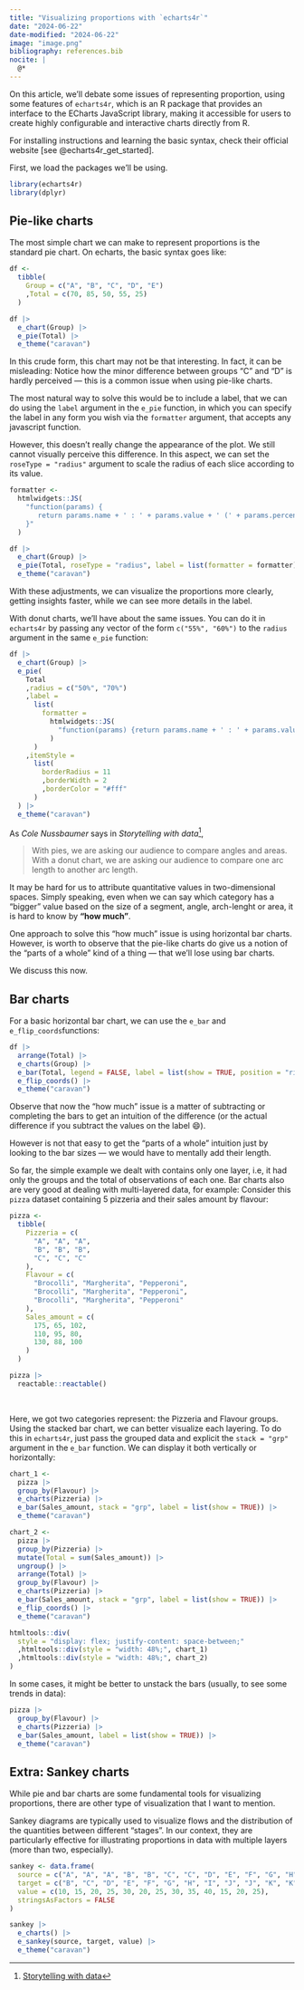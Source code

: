 ```yaml
---
title: "Visualizing proportions with `echarts4r`"
date: "2024-06-22"
date-modified: "2024-06-22"
image: "image.png"
bibliography: references.bib
nocite: |
  @*
---
```


On this article, we'll debate some issues of representing proportion, using some features of `echarts4r`, which is an R package that provides an interface to the ECharts JavaScript library, making it accessible for users to create highly configurable and interactive charts directly from R.

For installing instructions and learning the basic syntax, check their official website [see @echarts4r_get_started].

First, we load the packages we'll be using.

```r
library(echarts4r)
library(dplyr)
```

## Pie-like charts

The most simple chart we can make to represent proportions is the standard pie chart. On echarts, the basic syntax goes like:

```r
df <- 
  tibble(
    Group = c("A", "B", "C", "D", "E")
    ,Total = c(70, 85, 50, 55, 25)
  )
```

```r
df |> 
  e_chart(Group) |> 
  e_pie(Total) |> 
  e_theme("caravan")
```

In this crude form, this chart may not be that interesting. In fact, it can be misleading: Notice how the minor difference between groups "C" and "D" is hardly perceived --- this is a common issue when using pie-like charts.

The most natural way to solve this would be to include a label, that we can do using the `label` argument in the `e_pie` function, in which you can specify the label in any form you wish via the `formatter` argument, that accepts any javascript function.

However, this doesn't really change the appearance of the plot. We still cannot visually perceive this difference. In this aspect, we can set the `roseType = "radius"` argument to scale the radius of each slice according to its value.

```r
formatter <-
  htmlwidgets::JS(
    "function(params) {
       return params.name + ' : ' + params.value + ' (' + params.percent + '%)';
    }"
  )

df |> 
  e_chart(Group) |> 
  e_pie(Total, roseType = "radius", label = list(formatter = formatter)) |> 
  e_theme("caravan")
```

With these adjustments, we can visualize the proportions more clearly, getting insights faster, while we can see more details in the label.

With donut charts, we'll have about the same issues. You can do it in `echarts4r` by passing any vector of the form `c("55%", "60%")` to the `radius` argument in the same `e_pie` function:

```r
df |>
  e_chart(Group) |> 
  e_pie(
    Total
    ,radius = c("50%", "70%")
    ,label = 
      list(
        formatter = 
          htmlwidgets::JS(
            "function(params) {return params.name + ' : ' + params.value + ' (' + params.percent + '%)';}"
          )
      )
    ,itemStyle = 
      list(
        borderRadius = 11
        ,borderWidth = 2
        ,borderColor = "#fff"
      )
  ) |> 
  e_theme("caravan")
```

As *Cole Nussbaumer* says in *Storytelling with data*[^1],

[^1]: [Storytelling with data](https://www.storytellingwithdata.com/)

> With pies, we are asking our audience to compare angles and areas. With a donut chart, we are asking our audience to compare one arc length to another arc length.

It may be hard for us to attribute quantitative values in two-dimensional spaces. Simply speaking, even when we can say which category has a "bigger" value based on the size of a segment, angle, arch-lenght or area, it is hard to know by **"how much"**.

One approach to solve this "how much" issue is using horizontal bar charts. However, is worth to observe that the pie-like charts do give us a notion of the "parts of a whole" kind of a thing --- that we'll lose using bar charts.

We discuss this now.

## Bar charts

For a basic horizontal bar chart, we can use the `e_bar` and `e_flip_coords`functions:

```r
df |> 
  arrange(Total) |> 
  e_charts(Group) |> 
  e_bar(Total, legend = FALSE, label = list(show = TRUE, position = "right")) |> 
  e_flip_coords() |> 
  e_theme("caravan")
```

Observe that now the "how much" issue is a matter of subtracting or completing the bars to get an intuition of the difference (or the actual difference if you subtract the values on the label 😄).

However is not that easy to get the "parts of a whole" intuition just by looking to the bar sizes --- we would have to mentally add their length.

So far, the simple example we dealt with contains only one layer, i.e, it had only the groups and the total of observations of each one. Bar charts also are very good at dealing with multi-layered data, for example: Consider this `pizza` dataset containing 5 pizzeria and their sales amount by flavour:

```r
pizza <- 
  tibble(
    Pizzeria = c(
      "A", "A", "A",
      "B", "B", "B",
      "C", "C", "C"
    ),
    Flavour = c(
      "Brocolli", "Margherita", "Pepperoni",
      "Brocolli", "Margherita", "Pepperoni",
      "Brocolli", "Margherita", "Pepperoni"
    ),
    Sales_amount = c(
      175, 65, 102,
      110, 95, 80,
      130, 88, 100
    )
  )
```

```r
pizza |> 
  reactable::reactable()
```

\

Here, we got two categories represent: the Pizzeria and Flavour groups. Using the stacked bar chart, we can better visualize each layering. To do this in `echarts4r`, just pass the grouped data and explicit the `stack = "grp"` argument in the `e_bar` function. We can display it both vertically or horizontally:

```r
chart_1 <- 
  pizza |> 
  group_by(Flavour) |> 
  e_charts(Pizzeria) |> 
  e_bar(Sales_amount, stack = "grp", label = list(show = TRUE)) |> 
  e_theme("caravan")

chart_2 <-
  pizza |> 
  group_by(Pizzeria) |> 
  mutate(Total = sum(Sales_amount)) |>
  ungroup() |> 
  arrange(Total) |> 
  group_by(Flavour) |> 
  e_charts(Pizzeria) |> 
  e_bar(Sales_amount, stack = "grp", label = list(show = TRUE)) |> 
  e_flip_coords() |> 
  e_theme("caravan")

htmltools::div(
  style = "display: flex; justify-content: space-between;"
  ,htmltools::div(style = "width: 48%;", chart_1)
  ,htmltools::div(style = "width: 48%;", chart_2)
)
```

In some cases, it might be better to unstack the bars (usually, to see some trends in data):

```r
pizza |> 
  group_by(Flavour) |> 
  e_charts(Pizzeria) |> 
  e_bar(Sales_amount, label = list(show = TRUE)) |> 
  e_theme("caravan")
```

## Extra: Sankey charts

While pie and bar charts are some fundamental tools for visualizing proportions, there are other type of visualization that I want to mention.

Sankey diagrams are typically used to visualize flows and the distribution of the quantities between different "stages". In our context, they are particularly effective for illustrating proportions in data with multiple layers (more than two, especially).

```r
sankey <- data.frame(
  source = c("A", "A", "A", "B", "B", "C", "C", "D", "E", "F", "G", "H", "I"),
  target = c("B", "C", "D", "E", "F", "G", "H", "I", "J", "J", "K", "K", "L"),
  value = c(10, 15, 20, 25, 30, 20, 25, 30, 35, 40, 15, 20, 25),
  stringsAsFactors = FALSE
)

sankey |> 
  e_charts() |> 
  e_sankey(source, target, value) |> 
  e_theme("caravan")
```
